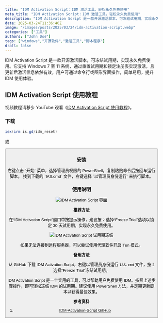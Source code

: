 ```yaml
---
title: "IDM Activation Script：IDM 激活工具，轻松永久免费使用"
meta_title: "IDM Activation Script：IDM 激活工具，轻松永久免费使用"
description: "IDM Activation Script 是一款开源激活脚本，可冻结试用期，实现永久免费使用。它支持 Windows 7 至 11 系统，通过重置试用期和锁定注册表实现激活，且更新后激活信息依然有效。用户可通过命令行或图形界面操作，简单易用，提升 IDM 使用体验。"
date: 2025-03-24T11:36:40Z
image: "/images/posts/2025/03/24/idm-activation-script.webp"
categories: ["工具"]
authors: ["John Doe"]
tags: ["windows","开源软件","激活工具","脚本程序"]
draft: false
---
```


IDM Activation Script 是一款开源激活脚本，可冻结试用期，实现永久免费使用。它支持 Windows 7 至 11 系统，通过重置试用期和锁定注册表实现激活，且更新后激活信息依然有效。用户可通过命令行或图形界面操作，简单易用，提升 IDM 使用体验。

## IDM Activation Script 使用教程

<Notice type="note">视频教程请移步 YouTube 观看《[IDM Activation Script 使用教程](https://youtu.be/aj9LYo5WzrQ)》。</Notice>

### 下载

``` powershell
iex(irm is.gd/idm_reset)
```

或

<Button label="IDM Activation Script 下载" link="https://github.com/lstprjct/IDM-Activation-Script/releases" style="solid" />

### 安装

<Tabs client:load>
    <Tab name="PowerShell">
        右键点击 `开始` 菜单，选择管理员权限的 PowerShell，复制粘贴命令后按回车运行脚本。
    </Tab>
    <Tab name="命令脚本">
        找到下载的 `IAS.cmd` 文件，右键选择 `以管理员身份运行` 来执行脚本。
    </Tab>
</Tabs>

### 使用说明

<Image
    src="/images/posts/2025/03/24/idm-activation-script-cli.webp"
    alt="IDM Activation Script 界面"
/>

**推荐方法**

在“IDM Activation Script”窗口中按提示操作，建议按 `2` 选择“Freeze Trial”选项以锁定 30 天试用期，实现永久免费使用。

<Image
    src="/images/posts/2025/03/24/idm-activation-script-shi-yong-qi-dong-jie.webp"
    alt="IDM Activation Script 试用期冻结"
/>

<Notice type="info">如果无法连接到远程服务器，可以尝试使用代理软件开启 Tun 模式。</Notice>

**备用方法**

从 GitHub 下载 IDM Activation Script，右键以管理员身份运行 `IAS.cmd` 文件，按 `2` 选择“Freeze Trial”冻结试用期。

IDM Activation Script 是一个实用的工具，可以帮助用户免费使用 IDM。按照上述步骤操作，即可轻松冻结 IDM 的试用期。建议使用 PowerShell 方法，并定期更新脚本以获得最佳效果。

**参考资料**

1. [IDM-Activation-Script GitHub](https://github.com/lstprjct/IDM-Activation-Script)